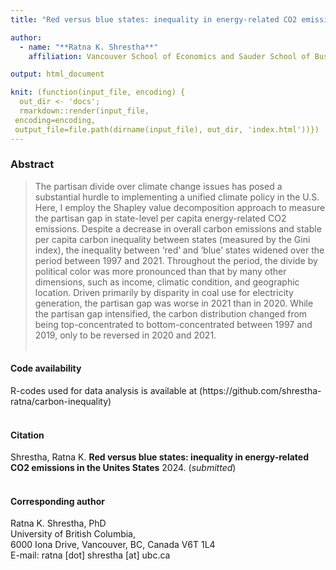 ```yaml
---
title: "Red versus blue states: inequality in energy-related CO2 emissions in the US"

author:
  - name: "**Ratna K. Shrestha**"
    affiliation: Vancouver School of Economics and Sauder School of Business, University of British Columbia

output: html_document

knit: (function(input_file, encoding) {
  out_dir <- 'docs';
  rmarkdown::render(input_file,
 encoding=encoding,
 output_file=file.path(dirname(input_file), out_dir, 'index.html'))})
---
```


### Abstract
> The partisan divide over climate change issues has posed a substantial hurdle to implementing a unified climate policy in the U.S. Here, I employ the Shapley value decomposition approach to measure the partisan gap in state-level per capita energy-related CO2 emissions. Despite a decrease in overall carbon emissions and stable per capita carbon inequality between states (measured by the Gini index), the inequality between ‘red’ and ‘blue’ states widened over the period between 1997 and 2021. Throughout the period, the divide by political color was more pronounced than that by many other dimensions, such as income, climatic condition, and geographic location. Driven primarily by disparity in coal use for electricity generation, the partisan gap was worse in 2021 than in 2020. While the partisan gap intensified, the carbon distribution changed from being top-concentrated to bottom-concentrated between 1997 and 2019, only to be reversed in 2020 and 2021.
<br/><br/>

#### Code availability
R-codes used for data analysis is available at (https://github.com/shrestha-ratna/carbon-inequality)
<br/><br/>

#### Citation
Shrestha, Ratna K. **Red versus blue states: inequality in energy-related CO2 emissions in the Unites States** 2024. (*submitted*) 
<br/><br/>

#### Corresponding author
Ratna K. Shrestha, PhD <br/>
University of British Columbia, <br/>
6000 Iona Drive, Vancouver, BC, Canada V6T 1L4 <br/>
E-mail: ratna [dot] shrestha [at] ubc.ca<br/>
